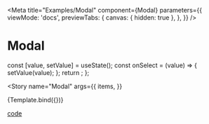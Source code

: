 
<Meta
  title="Examples/Modal"
  component={Modal}
  parameters={{
    viewMode: 'docs',
    previewTabs: {
      canvas: { hidden: true },
    },
  }}
/>

# Modal

  const [value, setValue] = useState();
  const onSelect = (value) => {
    setValue(value);
  };
  return <Modal args={args} value={value} onSelect={onSelect} />;
};

<Story
  name="Modal"
  args={{
    items,
  }}
>
  {Template.bind({})}
</Story>

[code](https://github.com/RedMadRobot/use-dropdown/tree/master/example/Modal/Modal.tsx)

